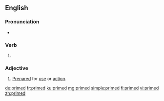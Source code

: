 ==English==

===Pronunciation===
* {{IPA|/pɹaɪmd/|lang=en}}

===Verb===
{{head|en|verb form}}

# {{en-past of|prime}}

===Adjective===
{{en-adj|-}}

# [[prepared|Prepared]] for [[use]] or [[action]].

[[de:primed]]
[[fr:primed]]
[[ku:primed]]
[[mg:primed]]
[[simple:primed]]
[[fi:primed]]
[[vi:primed]]
[[zh:primed]]